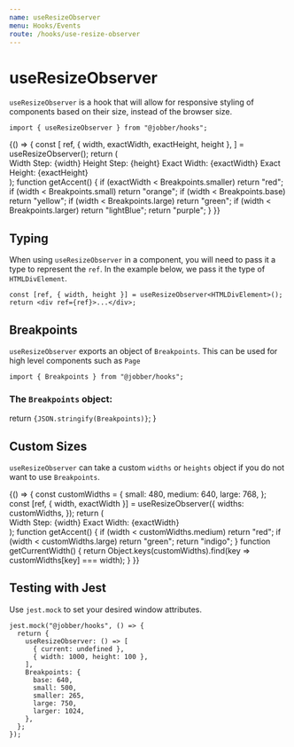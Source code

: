```yaml
---
name: useResizeObserver
menu: Hooks/Events
route: /hooks/use-resize-observer
---
```



# useResizeObserver

`useResizeObserver` is a hook that will allow for responsive styling of
components based on their size, instead of the browser size.

```tsx
import { useResizeObserver } from "@jobber/hooks";
```

<Playground>
  {() => {
    const [
      ref,
      { width, exactWidth, exactHeight, height },
    ] = useResizeObserver();
    return (
      <div ref={ref}>
        <Card title={`Check out my àçƈéñŦ`} accent={getAccent()}>
          <Content>
            <Text>Width Step: {width}</Text>
            <Text>Height Step: {height}</Text>
            <Text>Exact Width: {exactWidth}</Text>
            <Text>Exact Height: {exactHeight}</Text>
          </Content>
        </Card>
      </div>
    );
    function getAccent() {
      if (exactWidth < Breakpoints.smaller) return "red";
      if (width < Breakpoints.small) return "orange";
      if (width < Breakpoints.base) return "yellow";
      if (width < Breakpoints.large) return "green";
      if (width < Breakpoints.larger) return "lightBlue";
      return "purple";
    }
  }}
</Playground>

## Typing

When using `useResizeObserver` in a component, you will need to pass it a type
to represent the `ref`. In the example below, we pass it the type of
`HTMLDivElement`.

```tsx
const [ref, { width, height }] = useResizeObserver<HTMLDivElement>();
return <div ref={ref}>...</div>;
```

## Breakpoints

`useResizeObserver` exports an object of `Breakpoints`. This can be used for
high level components such as `Page`

```tsx
import { Breakpoints } from "@jobber/hooks";
```

### The `Breakpoints` object:

  return <code>{JSON.stringify(Breakpoints)}</code>;
}

<Sizes />

## Custom Sizes

`useResizeObserver` can take a custom `widths` or `heights` object if you do not
want to use `Breakpoints`.

<Playground>
  {() => {
    const customWidths = {
      small: 480,
      medium: 640,
      large: 768,
    };
    const [ref, { width, exactWidth }] = useResizeObserver({
      widths: customWidths,
    });
    return (
      <div ref={ref}>
        <Card title={`Width: ${getCurrentWidth()}`} accent={getAccent()}>
          <Content>
            <Text>Width Step: {width}</Text>
            <Text>Exact Width: {exactWidth}</Text>
          </Content>
        </Card>
      </div>
    );
    function getAccent() {
      if (width < customWidths.medium) return "red";
      if (width < customWidths.large) return "green";
      return "indigo";
    }
    function getCurrentWidth() {
      return Object.keys(customWidths).find(key => customWidths[key] === width);
    }
  }}
</Playground>

## Testing with Jest

Use `jest.mock` to set your desired window attributes.

```tsx
jest.mock("@jobber/hooks", () => {
  return {
    useResizeObserver: () => [
      { current: undefined },
      { width: 1000, height: 100 },
    ],
    Breakpoints: {
      base: 640,
      small: 500,
      smaller: 265,
      large: 750,
      larger: 1024,
    },
  };
});
```
